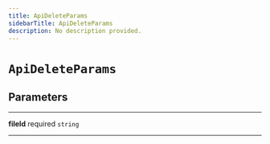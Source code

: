 ```yaml
---
title: ApiDeleteParams
sidebarTitle: ApiDeleteParams
description: No description provided.
---
```


# `ApiDeleteParams`

## Parameters

---

**<span className="parameter-name">fileId</span>** <span className="optional-status">required</span> <code>string</code>

---
